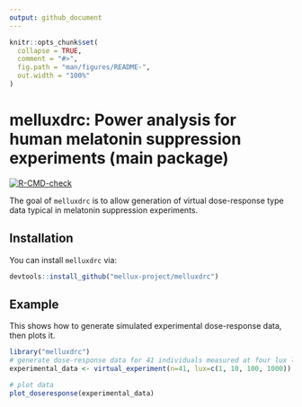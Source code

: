 ```yaml
---
output: github_document
---
```


<!-- README.md is generated from README.Rmd. Please edit that file -->

```r
knitr::opts_chunk$set(
  collapse = TRUE,
  comment = "#>",
  fig.path = "man/figures/README-",
  out.width = "100%"
)
```

# melluxdrc: Power analysis for human melatonin suppression experiments (main package)

<!-- badges: start -->
[![R-CMD-check](https://github.com/mellux-project/melluxdrc/workflows/R-CMD-check/badge.svg)](https://github.com/mellux-project/melluxdrc/actions)
<!-- badges: end -->

The goal of `melluxdrc` is to allow generation of virtual dose-response type data typical in melatonin suppression experiments.

## Installation

You can install `melluxdrc` via:

``` r
devtools::install_github("mellux-project/melluxdrc")
```

## Example

This shows how to generate simulated experimental dose-response data, then plots it.

```r
library("melluxdrc")
# generate dose-response data for 41 individuals measured at four lux levels
experimental_data <- virtual_experiment(n=41, lux=c(1, 10, 100, 1000))

# plot data
plot_doseresponse(experimental_data)
```
